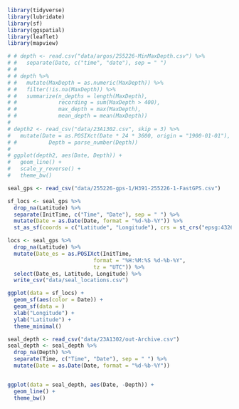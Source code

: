 ```r
library(tidyverse)
library(lubridate)
library(sf)
library(ggspatial)
library(leaflet)
library(mapview)

# # depth <- read.csv("data/argos/255226-MinMaxDepth.csv") %>% 
# #   separate(Date, c("time", "date"), sep = " ") 
# # 
# # depth %>% 
# #   mutate(MaxDepth = as.numeric(MaxDepth)) %>% 
# #   filter(!is.na(MaxDepth)) %>% 
# #   summarize(n_depths = length(MaxDepth), 
# #             recording = sum(MaxDepth > 400),
# #             max_depth = max(MaxDepth),
# #             mean_depth = mean(MaxDepth))
# 
# depth2 <- read_csv("data/23A1302.csv", skip = 3) %>% 
#   mutate(Date = as.POSIXct(Date * 24 * 3600, origin = "1900-01-01"), 
# #          Depth = parse_number(Depth))
#          
# ggplot(depth2, aes(Date, Depth)) + 
#   geom_line() + 
#   scale_y_reverse() + 
#   theme_bw()

seal_gps <- read_csv("data/255226-gps-1/H391-255226-1-FastGPS.csv")

sf_locs <- seal_gps %>% 
  drop_na(Latitude) %>% 
  separate(InitTime, c("Time", "Date"), sep = " ") %>% 
  mutate(Date = as.Date(Date, format = "%d-%b-%Y")) %>% 
  st_as_sf(coords = c("Latitude", "Longitude"), crs = st_crs("epsg:4326"))

locs <- seal_gps %>% 
  drop_na(Latitude) %>% 
  mutate(Date_es = as.POSIXct(InitTime, 
                           format = "%H:%M:%S %d-%b-%Y", 
                           tz = "UTC")) %>% 
  select(Date_es, Latitude, Longitude) %>% 
  write_csv("data/seal_locations.csv")

ggplot(data = sf_locs) + 
  geom_sf(aes(color = Date)) + 
  geom_sf(data = )
  xlab("Longitude") + 
  ylab("Latitude") + 
  theme_minimal()

seal_depth <- read_csv("data/23A1302/out-Archive.csv") 
seal_depth <- seal_depth %>% 
  drop_na(Depth) %>% 
  separate(Time, c("Time", "Date"), sep = " ") %>% 
  mutate(Date = as.Date(Date, format = "%d-%b-%Y"))


ggplot(data = seal_depth, aes(Date, -Depth)) + 
  geom_line() +
  theme_bw()
```
